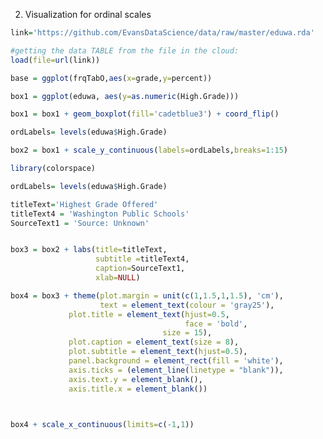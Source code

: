 
2. Visualization for ordinal scales


```{r}
link='https://github.com/EvansDataScience/data/raw/master/eduwa.rda'

#getting the data TABLE from the file in the cloud:
load(file=url(link))
```

```{r}
base = ggplot(frqTabO,aes(x=grade,y=percent))

box1 = ggplot(eduwa, aes(y=as.numeric(High.Grade))) 

box1 = box1 + geom_boxplot(fill='cadetblue3') + coord_flip()

ordLabels= levels(eduwa$High.Grade)

box2 = box1 + scale_y_continuous(labels=ordLabels,breaks=1:15)

library(colorspace)

ordLabels= levels(eduwa$High.Grade)

titleText='Highest Grade Offered'
titleText4 = 'Washington Public Schools'
SourceText1 = 'Source: Unknown'


box3 = box2 + labs(title=titleText,
                   subtitle =titleText4,
                   caption=SourceText1,
                   xlab=NULL)

box4 = box3 + theme(plot.margin = unit(c(1,1.5,1,1.5), 'cm'),
                    text = element_text(colour = 'gray25'),
             plot.title = element_text(hjust=0.5,
                                       face = 'bold',
                                  size = 15),
             plot.caption = element_text(size = 8),
             plot.subtitle = element_text(hjust=0.5),
             panel.background = element_rect(fill = 'white'),
             axis.ticks = (element_line(linetype = "blank")),
             axis.text.y = element_blank(),
             axis.title.x = element_blank())



box4 + scale_x_continuous(limits=c(-1,1))



```


